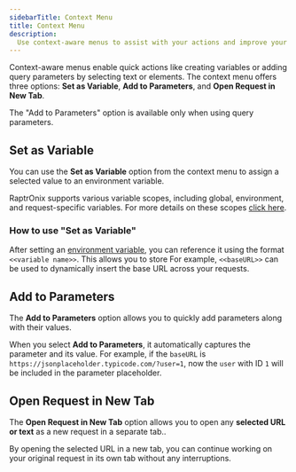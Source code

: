 ```yaml
---
sidebarTitle: Context Menu
title: Context Menu
description:
  Use context-aware menus to assist with your actions and improve your workflow.
---
```


Context-aware menus enable quick actions like creating variables or adding query
parameters by selecting text or elements. The context menu offers three options:
**Set as Variable**, **Add to Parameters**, and **Open Request in New Tab**.

<Info>
  The "Add to Parameters" option is available only when using query parameters.
</Info>

## Set as Variable

You can use the **Set as Variable** option from the context menu to assign a
selected value to an environment variable.

RaptrOnix supports various variable scopes, including global, environment, and
request-specific variables. For more details on these scopes
[click here](/documentation/features/variables).

### How to use "Set as Variable"

After setting an [environment variable](/documentation/features/environments),
you can reference it using the format `<<variable name>>`. This allows you to
store For example, `<<baseURL>>` can be used to dynamically insert the base URL
across your requests.

## Add to Parameters

The **Add to Parameters** option allows you to quickly add parameters along with
their values.

When you select **Add to Parameters**, it automatically captures the parameter
and its value. For example, if the `baseURL` is
`https://jsonplaceholder.typicode.com/?user=1`, now the `user` with ID `1` will
be included in the parameter placeholder.

## Open Request in New Tab

The **Open Request in New Tab** option allows you to open any **selected URL or
text** as a new request in a separate tab..

By opening the selected URL in a new tab, you can continue working on your
original request in its own tab without any interruptions.
